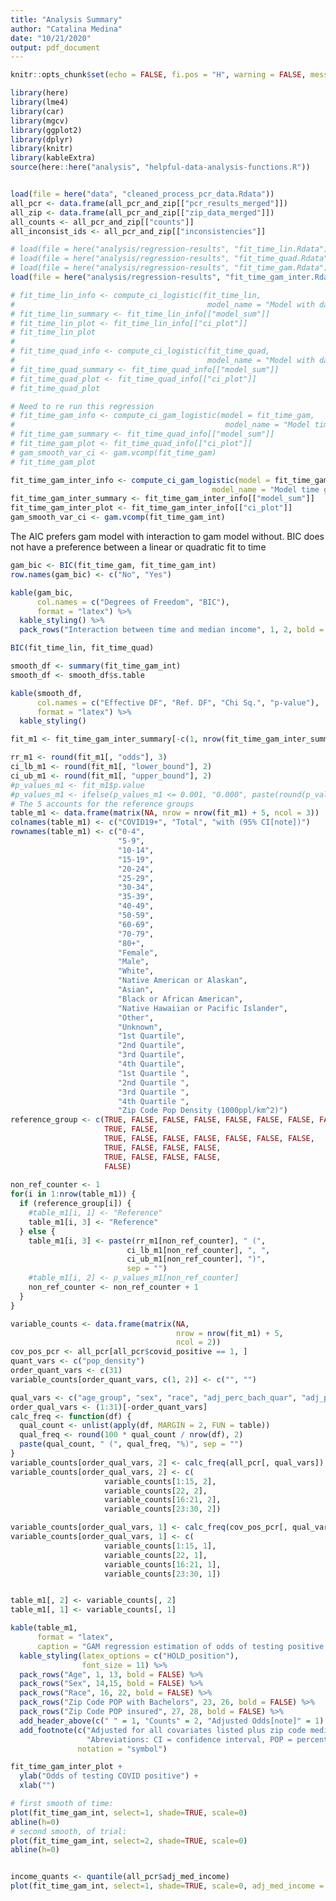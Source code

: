 ```yaml
---
title: "Analysis Summary"
author: "Catalina Medina"
date: "10/21/2020"
output: pdf_document
---
```



```r
knitr::opts_chunk$set(echo = FALSE, fi.pos = "H", warning = FALSE, message = FALSE, fig.align = "center")
```

```r
library(here)
library(lme4)
library(car)
library(mgcv)
library(ggplot2)
library(dplyr)
library(knitr)
library(kableExtra)
source(here::here("analysis", "helpful-data-analysis-functions.R"))


load(file = here("data", "cleaned_process_pcr_data.Rdata"))
all_pcr <- data.frame(all_pcr_and_zip[["pcr_results_merged"]])
all_zip <- data.frame(all_pcr_and_zip[["zip_data_merged"]])
all_counts <- all_pcr_and_zip[["counts"]]
all_inconsist_ids <- all_pcr_and_zip[["inconsistencies"]]

# load(file = here("analysis/regression-results", "fit_time_lin.Rdata"))
# load(file = here("analysis/regression-results", "fit_time_quad.Rdata"))
# load(file = here("analysis/regression-results", "fit_time_gam.Rdata"))
load(file = here("analysis/regression-results", "fit_time_gam_inter.Rdata"))
```



```r

# fit_time_lin_info <- compute_ci_logistic(fit_time_lin, 
#                                           model_name = "Model with days as linear predictor")
# fit_time_lin_summary <- fit_time_lin_info[["model_sum"]]
# fit_time_lin_plot <- fit_time_lin_info[["ci_plot"]]
# fit_time_lin_plot
# 
# fit_time_quad_info <- compute_ci_logistic(fit_time_quad, 
#                                           model_name = "Model with days as quad predictor")
# fit_time_quad_summary <- fit_time_quad_info[["model_sum"]]
# fit_time_quad_plot <- fit_time_quad_info[["ci_plot"]]
# fit_time_quad_plot

# Need to re run this regression
# fit_time_gam_info <- compute_ci_gam_logistic(model = fit_time_gam, 
#                                               model_name = "Model time gam no interaction")
# fit_time_gam_summary <- fit_time_quad_info[["model_sum"]]
# fit_time_gam_plot <- fit_time_quad_info[["ci_plot"]]
# gam_smooth_var_ci <- gam.vcomp(fit_time_gam)
# fit_time_gam_plot

fit_time_gam_inter_info <- compute_ci_gam_logistic(model = fit_time_gam_int, 
                                             model_name = "Model time gam with interaction between days and median income")
fit_time_gam_inter_summary <- fit_time_gam_inter_info[["model_sum"]]
fit_time_gam_inter_plot <- fit_time_gam_inter_info[["ci_plot"]]
gam_smooth_var_ci <- gam.vcomp(fit_time_gam_int)
```


The AIC prefers gam model with interaction to gam model without. BIC does not have a preference between a linear or quadratic fit to time

```r


gam_bic <- BIC(fit_time_gam, fit_time_gam_int) 
row.names(gam_bic) <- c("No", "Yes")

kable(gam_bic,
      col.names = c("Degrees of Freedom", "BIC"),
      format = "latex") %>%
  kable_styling() %>%
  pack_rows("Interaction between time and median income", 1, 2, bold = FALSE)

BIC(fit_time_lin, fit_time_quad)
```


```r
smooth_df <- summary(fit_time_gam_int)
smooth_df <- smooth_df$s.table

kable(smooth_df,
      col.names = c("Effective DF", "Ref. DF", "Chi Sq.", "p-value"),
      format = "latex") %>%
  kable_styling() 
```


```r


fit_m1 <- fit_time_gam_inter_summary[-c(1, nrow(fit_time_gam_inter_summary)), ]

rr_m1 <- round(fit_m1[, "odds"], 3)
ci_lb_m1 <- round(fit_m1[, "lower_bound"], 2)
ci_ub_m1 <- round(fit_m1[, "upper_bound"], 2)
#p_values_m1 <- fit_m1$p.value
#p_values_m1 <- ifelse(p_values_m1 <= 0.001, "0.000", paste(round(p_values_m1, 3)))
# The 5 accounts for the reference groups
table_m1 <- data.frame(matrix(NA, nrow = nrow(fit_m1) + 5, ncol = 3))
colnames(table_m1) <- c("COVID19+", "Total", "with (95% CI[note])")
rownames(table_m1) <- c("0-4",
                        "5-9",
                        "10-14",
                        "15-19",
                        "20-24",
                        "25-29",
                        "30-34",
                        "35-39",
                        "40-49",
                        "50-59",
                        "60-69",
                        "70-79",
                        "80+",
                        "Female",
                        "Male",
                        "White",
                        "Native American or Alaskan",
                        "Asian",
                        "Black or African American",
                        "Native Hawaiian or Pacific Islander",
                        "Other",
                        "Unknown",
                        "1st Quartile",
                        "2nd Quartile",
                        "3rd Quartile",
                        "4th Quartile",
                        "1st Quartile ",
                        "2nd Quartile ",
                        "3rd Quartile ",
                        "4th Quartile ",
                        "Zip Code Pop Density (1000ppl/km^2)")
reference_group <- c(TRUE, FALSE, FALSE, FALSE, FALSE, FALSE, FALSE, FALSE, FALSE, FALSE, FALSE, FALSE, FALSE,
                     TRUE, FALSE,
                     TRUE, FALSE, FALSE, FALSE, FALSE, FALSE, FALSE,
                     TRUE, FALSE, FALSE, FALSE,
                     TRUE, FALSE, FALSE, FALSE,
                     FALSE)
          
non_ref_counter <- 1
for(i in 1:nrow(table_m1)) {
  if (reference_group[i]) {
    #table_m1[i, 1] <- "Reference"
    table_m1[i, 3] <- "Reference"
  } else {
    table_m1[i, 3] <- paste(rr_m1[non_ref_counter], " (", 
                          ci_lb_m1[non_ref_counter], ", ", 
                          ci_ub_m1[non_ref_counter], ")", 
                          sep = "")
    #table_m1[i, 2] <- p_values_m1[non_ref_counter]
    non_ref_counter <- non_ref_counter + 1
  }
}      

variable_counts <- data.frame(matrix(NA, 
                                     nrow = nrow(fit_m1) + 5,
                                     ncol = 2))
cov_pos_pcr <- all_pcr[all_pcr$covid_positive == 1, ]
quant_vars <- c("pop_density")
order_quant_vars <- c(31)
variable_counts[order_quant_vars, c(1, 2)] <- c("", "")

qual_vars <- c("age_group", "sex", "race", "adj_perc_bach_quar", "adj_perc_insured_quar")
order_qual_vars <- (1:31)[-order_quant_vars]
calc_freq <- function(df) {
  qual_count <- unlist(apply(df, MARGIN = 2, FUN = table))
  qual_freq <- round(100 * qual_count / nrow(df), 2)
  paste(qual_count, " (", qual_freq, "%)", sep = "")
}
variable_counts[order_qual_vars, 2] <- calc_freq(all_pcr[, qual_vars])
variable_counts[order_qual_vars, 2] <- c(
                     variable_counts[1:15, 2], 
                     variable_counts[22, 2],
                     variable_counts[16:21, 2],
                     variable_counts[23:30, 2])

variable_counts[order_qual_vars, 1] <- calc_freq(cov_pos_pcr[, qual_vars])
variable_counts[order_qual_vars, 1] <- c(
                     variable_counts[1:15, 1], 
                     variable_counts[22, 1],
                     variable_counts[16:21, 1],
                     variable_counts[23:30, 1])


table_m1[, 2] <- variable_counts[, 2]
table_m1[, 1] <- variable_counts[, 1]

kable(table_m1, 
      format = "latex", 
      caption = "GAM regression estimation of odds of testing positive for covid in Orange county from March 1st to August 16, 2020. Model has a smooth term for time and an interaction between median income and time.") %>%
  kable_styling(latex_options = c("HOLD_position"),
                font_size = 11) %>%
  pack_rows("Age", 1, 13, bold = FALSE) %>%
  pack_rows("Sex", 14,15, bold = FALSE) %>%
  pack_rows("Race", 16, 22, bold = FALSE) %>%
  pack_rows("Zip Code POP with Bachelors", 23, 26, bold = FALSE) %>%
  pack_rows("Zip Code POP insured", 27, 28, bold = FALSE) %>% 
  add_header_above(c(" " = 1, "Counts" = 2, "Adjusted Odds[note]" = 1), line = FALSE) %>% 
  add_footnote(c("Adjusted for all covariates listed plus zip code median income and time of test in days", 
                 "Abreviations: CI = confidence interval, POP = percentage of population"),
               notation = "symbol")                 
```


```r
fit_time_gam_inter_plot +
  ylab("Odds of testing COVID positive") +
  xlab("")
```

```r


# first smooth of time:
plot(fit_time_gam_int, select=1, shade=TRUE, scale=0)
abline(h=0)
# second smooth, of trial:
plot(fit_time_gam_int, select=2, shade=TRUE, scale=0)
abline(h=0)


income_quants <- quantile(all_pcr$adj_med_income)
plot(fit_time_gam_int, select=1, shade=TRUE, scale=0, adj_med_income = income_quants[1])

```




















